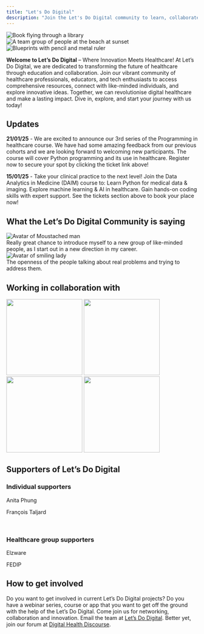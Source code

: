 ```yaml
---
title: "Let's Do Digital"
description: "Join the Let's Do Digital community to learn, collaborate, and innovate"
---
```


```{=html}
<div id="post-images" class="owl-carousel">
    <div class="item">
        <img src="/media/flying-book-in-library.jpeg" alt="Book flying through a library">
    </div>
    <div class="item">
        <img src="/media/team-at-beach.jpeg" alt="A team group of people at the beach at sunset">
    </div>
    <div class="item">
        <img src="/media/blueprints.jpeg" alt="Blueprints with pencil and metal ruler">
    </div>
</div>

<!-- Include Owl Carousel CSS -->
<link rel="stylesheet" href="https://cdnjs.cloudflare.com/ajax/libs/OwlCarousel2/2.3.4/assets/owl.carousel.min.css">

<!-- Include jQuery -->
<script src="https://ajax.googleapis.com/ajax/libs/jquery/3.5.1/jquery.min.js"></script>

<!-- Include Owl Carousel JavaScript -->
<script src="https://cdnjs.cloudflare.com/ajax/libs/OwlCarousel2/2.3.4/owl.carousel.min.js"></script>

<script src="/scripts.js"></script>
```

**Welcome to Let's Do Digital** – Where Innovation Meets Healthcare! At Let's Do Digital, we are dedicated to transforming the future of healthcare through education and collaboration. Join our vibrant community of healthcare professionals, educators, and tech enthusiasts to access comprehensive resources, connect with like-minded individuals, and explore innovative ideas. Together, we can revolutionise digital healthcare and make a lasting impact. Dive in, explore, and start your journey with us today!

## Updates

**21/01/25** - We are excited to announce our 3rd series of the Programming in healthcare course. We have had some amazing feedback from our previous cohorts and we are looking forward to welcoming new participants. The course will cover Python programming and its use in healthcare. Register now to secure your spot by clicking the ticket link above!

**15/01/25** - Take your clinical practice to the next level! Join the Data Analytics in Medicine (DAIM) course to: Learn Python for medical data & imaging. Explore machine learning & AI in healthcare. Gain hands-on coding skills with expert support. See the tickets section above to book your place now!

## What the Let's Do Digital Community is saying

```{=html}
<div class="agenda-container-small">
    <div class="agenda-row">
        <div class="agenda-image-container">
            <img src="/media/moustache-avatar.png" alt="Avatar of Moustached man" class="agenda-image-small">
        </div>
        <div class="agenda-text-container">
            Really great chance to introduce myself to a new group of like-minded people, as I start out in a new direction in my career.
        </div>
    </div>
</div>

<div class="agenda-container-small">
    <div class="agenda-row">
        <div class="agenda-image-container">
            <img src="/media/lady-smiling-avatar.png" alt="Avatar of smiling lady" class="agenda-image-small">
        </div>
        <div class="agenda-text-container">
            The openness of the people talking about real problems and trying to address them.
        </div>
    </div>
</div>
```

## Working in collaboration with

![](/media/university-of-bristol.svg){width=200 fig-alt="University of Bristol logo" class="padded-image"}
![](/media/mind-the-bleep.png){width=200 fig-alt="Mind the bleep logo" class="padded-image"}
![](/media/elzware.png){width=200 fig-alt="Mind the bleep logo" class="padded-image"}
![](/media/fedip-logo.png){width=200 fig-alt="Mind the bleep logo" class="padded-image"}

## Supporters of Let's Do Digital

```{=html}
<div class="supporter-frame">
    <h3>Individual supporters</h3>
    <!--Anita Phung 25/10/2024-->
    <p class="sponsors-named">Anita Phung</p>
    <!--François Taljard 24/04/2024-->
    <p class="sponsors-named">François Taljard</p>
</div>
<br>
<div class="supporter-frame">
    <h3>Healthcare group supporters</h3>
    <!--Elzware (Phil Hall) 20/09/2024-->
    <p class="sponsors-named">Elzware</p>
    <!--FEDIP 25/09/2024-->
    <p class="sponsors-named">FEDIP</p>
</div>
```

## How to get involved

Do you want to get involved in current Let's Do Digital projects? Do you have a webinar series, course or app that you want to get off the ground with the help of the Let's Do Digital. Come join us for networking, collaboration and innovation. Email the team at
[Let's Do Digital](mailto:info@letsdodigital.org). Better yet, join our forum at [Digital Health Discourse](https://discourse.digitalhealth.net/g/lets-do-digital).
